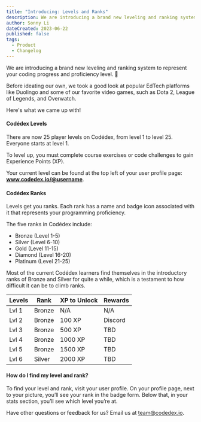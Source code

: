 ```yaml
---
title: "Introducing: Levels and Ranks"
description: We are introducing a brand new leveling and ranking system to represent your coding progress and proficiency level. 👾
author: Sonny Li
dateCreated: 2023-06-22
published: false
tags:
  - Product
  - Changelog
---
```


We are introducing a brand new leveling and ranking system to represent your coding progress and proficiency level. 👾

Before ideating our own, we took a good look at popular EdTech platforms like Duolingo and some of our favorite video games, such as Dota 2, League of Legends, and Overwatch. 

Here's what we came up with!

#### Codédex Levels

There are now 25 player levels on Codédex, from level 1 to level 25. Everyone starts at level 1.

To level up, you must complete course exercises or code challenges to gain Experience Points (XP).

Your current level can be found at the top left of your user profile page: **www.codedex.io/@username**.

#### Codédex Ranks

Levels get you ranks. Each rank has a name and badge icon associated with it that represents your programming proficiency.

The five ranks in Codédex include:

- Bronze (Level 1-5)
- Silver (Level 6-10)
- Gold (Level 11-15)
- Diamond (Level 16-20)
- Platinum (Level 21-25)

Most of the current Codédex learners find themselves in the introductory ranks of Bronze and Silver for quite a while, which is a testament to how difficult it can be to climb ranks.

| Levels      |  Rank       | XP to Unlock | Rewards |
| ----------- | ----------- | ------------ | ------- |
| Lvl 1       | Bronze      | N/A          | N/A     |
| Lvl 2       | Bronze      | 100 XP       | Discord |
| Lvl 3       | Bronze      | 500 XP       | TBD     |
| Lvl 4       | Bronze      | 1000 XP      | TBD     |
| Lvl 5       | Bronze      | 1500 XP      | TBD     |
| Lvl 6       | Silver      | 2000 XP      | TBD     |

#### How do I find my level and rank?

To find your level and rank, visit your user profile. On your profile page, next to your picture, you’ll see your rank in the badge form. Below that, in your stats section, you’ll see which level you’re at.

Have other questions or feedback for us? Email us at team@codedex.io.
